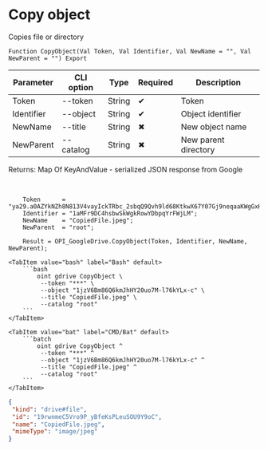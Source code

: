 ﻿---
sidebar_position: 7
---


# Copy object
 Copies file or directory



`Function CopyObject(Val Token, Val Identifier, Val NewName = "", Val NewParent = "") Export`

  | Parameter | CLI option | Type | Required | Description |
  |-|-|-|-|-|
  | Token | --token | String | &#x2714; | Token |
  | Identifier | --object | String | &#x2714; | Object identifier |
  | NewName | --title | String | &#x2716; | New object name |
  | NewParent | --catalog | String | &#x2716; | New parent directory |

  
  Returns:  Map Of KeyAndValue - serialized JSON response from Google

<br/>




```bsl title="1C:Enterprise/OneScript code example"
    Token      = "ya29.a0AZYkNZh8N813V4vayIckTRbc_2sbqQ9Qvh9ld68KtkwX67Y07Gj9neqaaKWgGxHGdvfHxtxm3lCPFl6upMYa9VfW7k6F_CsxozwLUPnYq...";
    Identifier = "1aMFr9DC4hsbwSkWgkRowYDbpqYrFWjLM";
    NewName    = "CopiedFile.jpeg";
    NewParent  = "root";

    Result = OPI_GoogleDrive.CopyObject(Token, Identifier, NewName, NewParent);
```
 

 <Tabs>
  
    <TabItem value="bash" label="Bash" default>
        ```bash
            oint gdrive CopyObject \
             --token "***" \
             --object "1jzV6Bm86Q6kmJhHY20uo7M-l76kYLx-c" \
             --title "CopiedFile.jpeg" \
             --catalog "root"
        ```
    </TabItem>
  
    <TabItem value="bat" label="CMD/Bat" default>
        ```batch
            oint gdrive CopyObject ^
             --token "***" ^
             --object "1jzV6Bm86Q6kmJhHY20uo7M-l76kYLx-c" ^
             --title "CopiedFile.jpeg" ^
             --catalog "root"
        ```
    </TabItem>
</Tabs>


```json title="Result"
{
 "kind": "drive#file",
 "id": "19rwnmeC5Vro9P_yBfeKsPLeuSOU9Y9oC",
 "name": "CopiedFile.jpeg",
 "mimeType": "image/jpeg"
}
```
